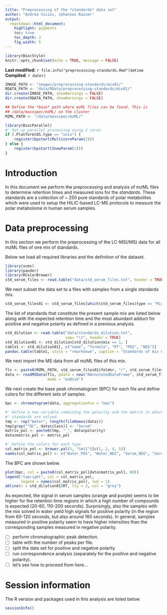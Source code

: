 ```yaml
---
title: "Preprocessing of the *standards* data set"
author: "Andrea Vicini, Johannes Rainer"
output:
  rmarkdown::html_document:
    highlight: pygments
    toc: true
    toc_depth: 3
    fig_width: 5
---
```


```r
library(BiocStyle)
knitr::opts_chunk$set(echo = TRUE, message = FALSE)
```

**Last modified:** `r file.info("preprocessing-standards.Rmd")$mtime`<br />
**Compiled**: `r date()`

```r
IMAGE_PATH <- "images/preprocessing-standards/mix01/"
RDATA_PATH <- "data/RData/preprocessing-standards/mix01/"
dir.create(IMAGE_PATH, showWarnings = FALSE)
dir.create(RDATA_PATH, showWarnings = FALSE)

## Define the *base* path where mzML files can be found. This is
## /data/massspec/mzML/ on the cluster
MZML_PATH <- "/data/massspec/mzML/"

library(BiocParallel)
#' Set up parallel processing using 2 cores
if (.Platform$OS.type == "unix") {
    register(bpstart(MulticoreParam(2)))
} else {
    register(bpstart(SnowParam(2)))
}
```

# Introduction

In this document we perform the preprocessing and analysis of mzML files to
determine retention times and measured ions for the *standards*. These standards
are a collection of ~ 250 pure standards of polar metabolites which were used to
setup the HILIC-based LC-MS protocols to measure the polar metabolome in human
serum samples.


# Data preprocessing

In this section we perform the preprocessing of the LC-MS(/MS) data for all
mzML files of one mix of standards.

Below we load all required libraries and the definition of the dataset.

```r
library(xcms)
library(pander)
library(RColorBrewer)
std_serum_files <- read.table("data/std_serum_files.txt", header = TRUE)
```

We next subset the data set to a files with samples from a single standards mix.

```r
std_serum_files01 <- std_serum_files[which(std_serum_files$type == "Mix01"), ]
```

The list of standards that constitute the present sample mix are listed below
along with the expected retention time and the most abundant adduct for positive
and negative polarity as defined in a previous analysis.

```r
std_dilution <- read.table("data/standards_dilution.txt",
                           sep= "\t", header = TRUE)
std_dilution01 <- std_dilution[std_dilution$mix == 1, ]
table1 <- std_dilution01[, c("name", "formula", "RT", "POS", "NEG")]
pandoc.table(table1, style = "rmarkdown", caption = "Standards of mix 01")
```

We next import the MS data from all mzML files of this mix.

```r
fls <- paste0(MZML_PATH, std_serum_files01$folder, "/", std_serum_files01$mzML)
data <- readMSData(fls, pdata = new("NAnnotatedDataFrame", std_serum_files01),
                   mode = "onDisk")
```

We next create the base peak chromatogram (BPC) for each file and define colors
for the different sets of samples.

```r
bpc <- chromatogram(data, aggregationFun = "max")

#' Define a new variable combining the polarity and the matrix in which the
#' standards are solved.
tmp <- rep("Water", length(fileNames(data)))
tmp[grep("^QC", data$class)] <- "Serum"
matrix_pol <- paste0(tmp, "_", data$polarity)
data$matrix_pol <- matrix_pol

#' Define the colors for each type
col_matrix_pol <- brewer.pal(5, "Set1")[c(1, 2, 4, 5)]
names(col_matrix_pol) <- c("Water_POS", "Water_NEG", "Serum_NEG", "Serum_POS")
```

The BPC are shown below.

```r
plot(bpc, col = paste0(col_matrix_pol[data$matrix_pol], 80))
legend("topright", col = col_matrix_pol,
       legend = names(col_matrix_pol), lwd = 1)
abline(v = std_dilution01$RT, lty = 3, col = "grey")
```

As expected, the signal in serum samples (orange and purple) seems to be higher
for the retention time regions in which a high number of compounds is expected
(20-60, 110-200 seconds). Surprisingly, also the samples with the mix solved in
water yield high signals for positive polarity (in the region from 60-120
seconds, but also around 160 seconds). In general, samples measured in positive
polarity seem to have higher intensities than the corresponding samples measured
in negative polarity.

- [ ] perform chromatographic peak detection.
- [ ] table with the number of peaks per file.
- [ ] split the data set for positive and negative polarity
- [ ] run correspondence analysis (separately for the positive and negative
      polarity).
- [ ] let's see how to proceed from here...


# Session information

The R version and packages used in this analysis are listed below.

```r
sessionInfo()
```
